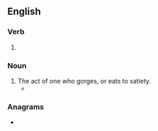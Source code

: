==English==

===Verb===
{{head|en|verb form}}

# {{present participle of|en|gorge|nocat=1}}

===Noun===
{{en-noun}}

# The act of one who gorges, or eats to satiety.
#* {{quote-text|en|year=1847|author=George Frederick Augustus Ruxton|title=Adventures in Mexico and the Rocky Mountains|page=267|passage=The powers of the Canadian voyageurs and hunters in the consumption of meat strike the greenhorn with wonder and astonishment; and are only equalled by the gastronomical capabilities exhibited by Indian dogs, both following the same plan in their epicurean '''gorgings'''.}}

===Anagrams===
* {{anagrams|en|a=ggginor|rogging}}